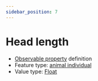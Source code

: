 ```yaml
---
sidebar_position: 7
---
```



# Head length

- [Observable property](/viewers/dawe-vocabs?uri=https://linked.data.gov.au/def/test/dawe-cv/96ccc2b7-7b7f-4e5c-b11f-d5e5c88e245a) definition
- Feature type: [animal individual](http://linked.data.gov.au/def/tern-cv/ecb855ed-50e1-4299-8491-861759ef40b7)
- Value type: [Float](https://w3id.org/tern/ontologies/tern/Float)


<Example protocolModule="vertebrate-identify" observableProperty="https://linked.data.gov.au/def/test/dawe-cv/96ccc2b7-7b7f-4e5c-b11f-d5e5c88e245a" />
